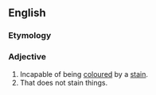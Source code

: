 ==English==

===Etymology===
{{prefix|non|staining}}

===Adjective===
{{en-adj|-}}

# Incapable of being [[coloured]] by a [[stain]].
# That does not stain things.